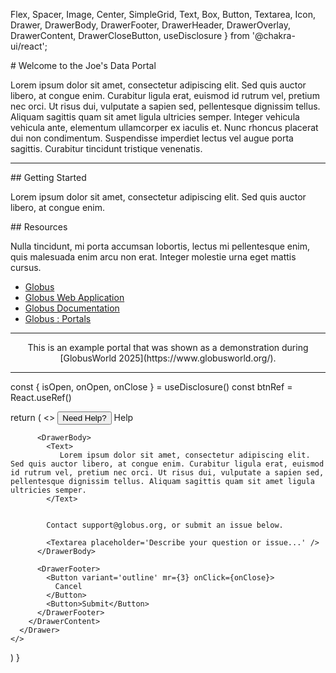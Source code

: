   Flex, 
  Spacer,
  Image,
  Center,
  SimpleGrid,
  Text,
  Box,
  Button,
  Textarea,
  Icon,
  Drawer,
  DrawerBody,
  DrawerFooter,
  DrawerHeader,
  DrawerOverlay,
  DrawerContent,
  DrawerCloseButton,
  useDisclosure
} from '@chakra-ui/react';

<Flex>
  <Box p={4} m={4}>
    <Icon as={CircleStack} boxSize={6} />
  </Box>
  <Spacer />
  <Box>
  # Welcome to the Joe's Data Portal

  Lorem ipsum dolor sit amet, consectetur adipiscing elit. Sed quis auctor libero, at congue enim. Curabitur ligula erat, euismod id rutrum vel, pretium nec orci. Ut risus dui, vulputate a sapien sed, pellentesque dignissim tellus. Aliquam sagittis quam sit amet ligula ultricies semper. Integer vehicula vehicula ante, elementum ullamcorper ex iaculis et. Nunc rhoncus placerat dui non condimentum. Suspendisse imperdiet lectus vel augue porta sagittis. Curabitur tincidunt tristique venenatis.
  </Box>
</Flex>

<hr />

<SimpleGrid columns={2} spacing={10}>

<Box>
  ## Getting Started

  Lorem ipsum dolor sit amet, consectetur adipiscing elit. Sed quis auctor libero, at congue enim.

</Box>

<Box>
  ## Resources

  Nulla tincidunt, mi porta accumsan lobortis, lectus mi pellentesque enim, quis malesuada enim arcu non erat. Integer molestie urna eget mattis cursus.

  - [Globus](https://www.globus.org)
  - [Globus Web Application](https://app.globus.org)
  - [Globus Documentation](https://docs.globus.org/)
  - [Globus : Portals](https://www.globus.org/portals)

  <HelpDrawer />
</Box>

</SimpleGrid>

<hr />

<Center>
  <Text fontSize="sm" as="span">
  This is an example portal that was shown as a demonstration during [GlobusWorld 2025](https://www.globusworld.org/).
  </Text>
</Center>

<hr />



  const { isOpen, onOpen, onClose } = useDisclosure()
  const btnRef = React.useRef()

  return (
    <>
      <Button ref={btnRef} size='sm' onClick={onOpen} my={4}  variant='ghost'>
        Need Help?
      </Button>
      <Drawer
        isOpen={isOpen}
        placement='right'
        onClose={onClose}
        finalFocusRef={btnRef}
      >
        <DrawerOverlay />
        <DrawerContent>
          <DrawerCloseButton />
          <DrawerHeader>Help</DrawerHeader>

          <DrawerBody>
            <Text>
               Lorem ipsum dolor sit amet, consectetur adipiscing elit. Sed quis auctor libero, at congue enim. Curabitur ligula erat, euismod id rutrum vel, pretium nec orci. Ut risus dui, vulputate a sapien sed, pellentesque dignissim tellus. Aliquam sagittis quam sit amet ligula ultricies semper.
            </Text>
            

            Contact support@globus.org, or submit an issue below.
            
            <Textarea placeholder='Describe your question or issue...' />
          </DrawerBody>

          <DrawerFooter>
            <Button variant='outline' mr={3} onClick={onClose}>
              Cancel
            </Button>
            <Button>Submit</Button>
          </DrawerFooter>
        </DrawerContent>
      </Drawer>
    </>
  )
}

